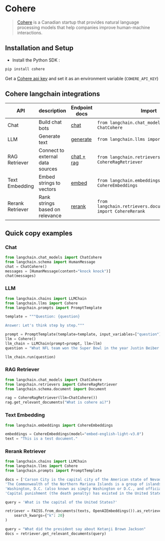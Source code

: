 # Cohere

>[Cohere](https://cohere.ai/about) is a Canadian startup that provides natural language processing models
> that help companies improve human-machine interactions.

## Installation and Setup
- Install the Python SDK :
```bash
pip install cohere
```

Get a [Cohere api key](https://dashboard.cohere.ai/) and set it as an environment variable (`COHERE_API_KEY`)

## Cohere langchain integrations

|API|description|Endpoint docs|Import|Example usage|
|---|---|---|---|---|
|Chat|Build chat bots|[chat](https://docs.cohere.com/reference/chat)|`from langchain.chat_models import ChatCohere`|[cohere.ipynb](/docs/docs/integrations/chat/cohere.ipynb)|
|LLM|Generate text|[generate](https://docs.cohere.com/reference/generate)|`from langchain.llms import Cohere`|[cohere.ipynb](/docs/docs/integrations/llms/cohere.ipynb)|
|RAG Retriever|Connect to external data sources|[chat + rag](https://docs.cohere.com/reference/chat)|`from langchain.retrievers import CohereRagRetriever`|[cohere.ipynb](/docs/docs/integrations/retrievers/cohere.ipynb)|
|Text Embedding|Embed strings to vectors|[embed](https://docs.cohere.com/reference/embed)|`from langchain.embeddings import CohereEmbeddings`|[cohere.ipynb](/docs/docs/integrations/text_embedding/cohere.ipynb)|
|Rerank Retriever|Rank strings based on relevance|[rerank](https://docs.cohere.com/reference/rerank)|`from langchain.retrievers.document_compressors import CohereRerank`|[cohere.ipynb](/docs/docs/integrations/retrievers/cohere-reranker.ipynb)|

## Quick copy examples

### Chat

```python
from langchain.chat_models import ChatCohere
from langchain.schema import HumanMessage
chat = ChatCohere()
messages = [HumanMessage(content="knock knock")]
chat(messages)
```

### LLM


```python
from langchain.chains import LLMChain
from langchain.llms import Cohere
from langchain.prompts import PromptTemplate

template = """Question: {question}

Answer: Let's think step by step."""

prompt = PromptTemplate(template=template, input_variables=["question"])
llm = Cohere()
llm_chain = LLMChain(prompt=prompt, llm=llm)
question = "What NFL team won the Super Bowl in the year Justin Beiber was born?"

llm_chain.run(question)
```


### RAG Retriever

```python
from langchain.chat_models import ChatCohere
from langchain.retrievers import CohereRagRetriever
from langchain.schema.document import Document

rag = CohereRagRetriever(llm=ChatCohere())
rag.get_relevant_documents("What is cohere ai?")
```

### Text Embedding

```python
from langchain.embeddings import CohereEmbeddings

embeddings = CohereEmbeddings(model="embed-english-light-v3.0")
text = "This is a test document."
```
### Rerank Retriever

```python
from langchain.chains import LLMChain
from langchain.llms import Cohere
from langchain.prompts import PromptTemplate

docs = ['Carson City is the capital city of the American state of Nevada.',
'The Commonwealth of the Northern Mariana Islands is a group of islands in the Pacific Ocean. Its capital is Saipan.',
'Washington, D.C. (also known as simply Washington or D.C., and officially as the District of Columbia) is the capital of the United States. It is a federal district.',
'Capital punishment (the death penalty) has existed in the United States since beforethe United States was a country. As of 2017, capital punishment is legal in 30 of the 50 states.']

query = 'What is the capital of the United States?'

retriever = FAISS.from_documents(texts, OpenAIEmbeddings()).as_retriever(
    search_kwargs={"k": 20}
)

query = "What did the president say about Ketanji Brown Jackson"
docs = retriever.get_relevant_documents(query)
```
